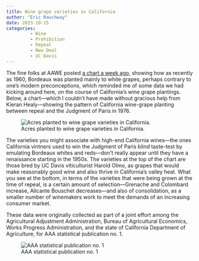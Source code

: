 ```yaml
---
title: Wine grape varieties in California
author: "Eric Rauchway"
date: 2023-10-15
categories:
         - Wine
         - Prohibition
         - Repeal
         - New Deal
         - UC Davis
---
```



The fine folks at AAWE posted [a chart a week ago,](https://staging.bsky.app/profile/wineecon.bsky.social/post/3kb6i5vhfew2x) showing how as recently as 1960, Bordeaux was planted mainly to white grapes, perhaps contrary to one's modern preconceptions, which reminded me of some data we had kicking around here, on the course of California's wine grape plantings. Below, a chart---which I couldn't have made without gracious help from Kieran Healy---showing the pattern of California wine-grape planting between repeal and the Judgment of Paris in 1976.

![Acres planted to wine grape varieties in California.](wine_var.png)

The varieties you might associate with high-end California wines---the ones California vintners used to win the Judgment of Paris blind taste-test by emulating Bordeaux whites and reds---don't really appear until they have a renaissance starting in the 1950s. The varieties at the top of the chart are those bred by UC Davis viticulturist Harold Olmo, as grapes that would make reasonably good wine and also thrive in California's valley heat. What you see at the bottom, in terms of the varieties that were being grown at the time of repeal, is a certain amount of selection---Grenache and Colombard increase, Alicante Bouschet decreases---and also of consolidation, as a smaller number of winemakers work to meet the demands of an increasing consumer market.

These data were originally collected as part of a joint effort among the Agricultural Adjustment Administration, Bureau of Agricultural Economics, Works Progress Administration, and the state of California Department of Agriculture, for AAA statistical publication no. 1.

![AAA statistical publication no. 1](IMG_6102.JPG)
